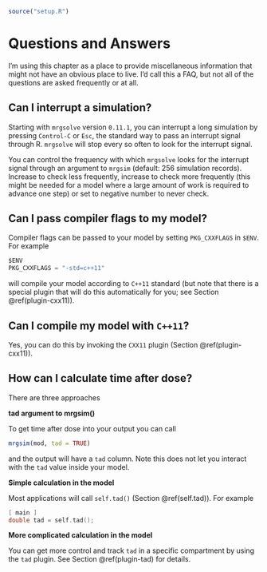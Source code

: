 ```r
source("setup.R")
```

# Questions and Answers {#q-and-a}

I'm using this chapter as a place to provide miscellaneous information that 
might not have an obvious place to live. I'd call this a FAQ, but not all of 
the questions are asked frequently or at all. 

## Can I interrupt a simulation?

Starting with `mrgsolve` version `0.11.1`, you can interrupt a long simulation
by pressing `Control-C` or `Esc`, the standard way to pass an interrupt signal
through R. `mrgsolve` will stop every so often to look for the interrupt 
signal.  

You can control the frequency with which `mrgsolve` looks for the interrupt 
signal through an argument to `mrgsim` (default: 256 simulation records).
Increase to check less frequently, increase to check more frequently (this might
be needed for a model where a large amount of work is required to advance
one step) or set to negative number to never check.

## Can I pass compiler flags to my model?

Compiler flags can be passed to your model by setting  `PKG_CXXFLAGS` in 
`$ENV`.  For example

```c
$ENV
PKG_CXXFLAGS = "-std=c++11"
```

will compile your model according to `C++11` standard (but note that there is a
special plugin that will do this automatically for you; see Section 
\@ref(plugin-cxx11)).

## Can I compile my model with `C++11`?

Yes, you can do this by invoking the `CXX11` plugin (Section \@ref(plugin-cxx11)).

## How can I calculate time after dose?

There are three approaches

__tad argument to mrgsim()__

To get time after dose into your output you can call

```r
mrgsim(mod, tad = TRUE)
```

and the output will have a `tad` column. Note this does not let you interact
with the `tad` value inside your model.

__Simple calculation in the model__

Most applications will call `self.tad()` (Section \@ref(self.tad)). For example

```c
[ main ] 
double tad = self.tad();
```

__More complicated calculation in the model__

You can get more control and track `tad` in a specific compartment by using 
the `tad` plugin.  See Section \@ref(plugin-tad) for details.


